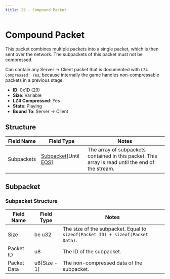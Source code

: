 ```yaml
---
title: 29 - Compound Packet
---
```


# Compound Packet

This packet combines multiple packets into a single packet, which is then sent over the network. The subpackets of this packet must not be compressed.

Can contain any Server -> Client packet that is documented with `LZ4 Compressed: Yes`, because internally the game handles non-compressable packets in a previous stage.

- **ID**: 0x1D (29)
- **Size**: Variable
- **LZ4 Compressed**: Yes
- **State**: Playing
- **Bound To**: Server -> Client

## Structure

| Field Name | Field Type | Notes |
|------------|------------|-------|
| Subpackets | [Subpacket](#subpacket)[Until <abbr title="End of Stream">EOS</abbr>] | The array of subpackets contained in this packet. This array is read until the end of the stream. |

## Subpacket

### Subpacket Structure

| Field Name  | Field Type   | Notes |
|-------------|--------------|-------|
| Size        | be u32       | The size of the subpacket. Equal to `sizeof(Packet ID) + sizeof(Packet Data)`. |
| Packet ID   | u8           | The ID of the subpacket. |
| Packet Data | u8[Size - 1] | The non-compressed data of the subpacket.  |
